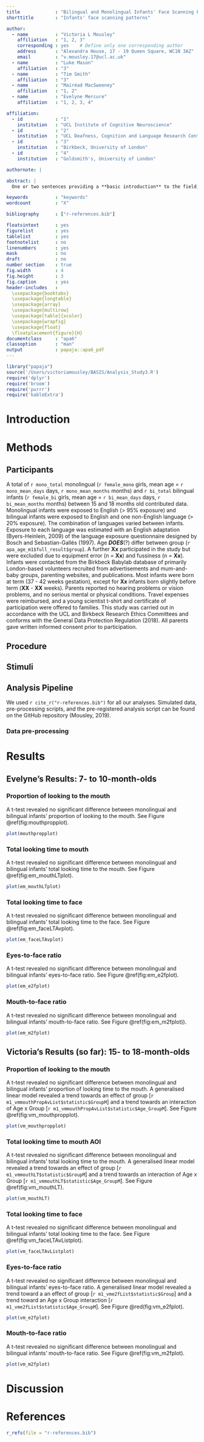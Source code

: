 ```yaml
---
title             : "Bilingual and Monolingual Infants' Face Scanning Patterns"
shorttitle        : "Infants' face scanning patterns"

author: 
  - name          : "Victoria L Mousley"
    affiliation   : "1, 2, 3"
    corresponding : yes    # Define only one corresponding author
    address       : "Alexandra House, 17 - 19 Queen Square, WC1N 3AZ"
    email         : "v.mousley.17@ucl.ac.uk"
  - name          : "Luke Mason"
    affiliation   : "3"
  - name          : "Tim Smith"
    affiliation   : "3"
  - name          : "Mairéad MacSweeney"
    affiliation   : "1, 2"
  - name          : "Evelyne Mercure"
    affiliation   : "1, 2, 3, 4"

affiliation:
  - id            : "1"
    institution   : "UCL Institute of Cognitive Neuroscience"
  - id            : "2"
    institution   : "UCL Deafness, Cognition and Language Research Centre"
  - id            : "3"
    institution   : "Birkbeck, University of London"
  - id            : "4"
    institution   : "Goldsmith's, University of London"

authornote: |

abstract: |
  One or two sentences providing a **basic introduction** to the field,  comprehensible to a scientist in any discipline. Two to three sentences of **more detailed background**, comprehensible  to scientists in related disciplines. One sentence clearly stating the **general problem** being addressed by  this particular study. One sentence summarizing the main result (with the words "**here we show**" or their equivalent). Two or three sentences explaining what the **main result** reveals in direct comparison to what was thought to be the case previously, or how the  main result adds to previous knowledge. One or two sentences to put the results into a more **general context**. Two or three sentences to provide a **broader perspective**, readily comprehensible to a scientist in any discipline.

keywords          : "keywords"
wordcount         : "X"

bibliography      : ["r-references.bib"]

floatsintext      : yes
figurelist        : yes
tablelist         : yes
footnotelist      : no
linenumbers       : yes
mask              : no
draft             : no 
number section    : true
fig.width         : 4
fig.height        : 3
fig.caption       : yes
header-includes   :
  \usepackage{booktabs}
  \usepackage{longtable}
  \usepackage{array}
  \usepackage{multirow}
  \usepackage[table]{xcolor}
  \usepackage{wrapfig}
  \usepackage{float}
  \floatplacement{figure}{H}
documentclass     : "apa6"
classoption       : "man"
output            : papaja::apa6_pdf
---
```


```r
library("papaja")
source('/Users/victoriamousley/BASIS/Analysis_Study3.R')
require('dplyr')
require('broom')
require('purrr')
require('kableExtra')
```

# Introduction
# Methods

## Participants
  A total of `r mono_total` monolingual (`r female_mono` girls, mean age = `r mono_mean_days` days, `r mono_mean_months` months) and `r bi_total` bilingual infants (`r female_bi` girls, mean age = `r bi_mean_days` days, `r bi_mean_months` months) between 15 and 18 months old contributed data. Monolingual infants were exposed to English (> 95% exposure) and bilingual infants were exposed to English and one non-English language (> 20% exposure). The combination of languages varied between infants. Exposure to each language was estimated with an English adaptation (Byers-Heinlein, 2009) of the language exposure questionnaire designed by Bosch and Sebastian-Gallés (1997). Age ***DOES***(?) differ between group (`r apa_age_m1$full_result$group`). A further **Xx** participated in the study but were excluded due to equipment error (n = **Xx**) and fussiness (n = **Xx**). 
  Infants were contacted from the Birkbeck Babylab database of primarily London-based volunteers recruited from advertisements and mum-and-baby groups, parenting websites, and publications. Most infants were born at term (37 - 42 weeks gestation), except for **Xx** infants born slightly before term (**XX** - **XX** weeks). Parents reported no hearing problems or vision problems, and no serious mental or physical conditions. Travel expenses were reimbursed, and a young scientist t-shirt and certificate of participation were offered to families.
  This study was carried out in accordance with the UCL and Birkbeck Research Ethics Committees and conforms with the General Data Protection Regulation (2018). All parents gave written informed consent prior to participation. 

## Procedure

## Stimuli

## Analysis Pipeline
  We used `r cite_r("r-references.bib")` for all our analyses. Simulated data, pre-processing scripts, and the pre-registered analysis script can be found on the GitHub repository (Mousley, 2019).

### Data pre-processing

# Results

## Evelyne's Results: 7- to 10-month-olds
### Proportion of looking to the mouth
  A t-test revealed no significant difference between monolingual and bilingual infants' proportion of looking to the mouth. See Figure \@ref(fig:mouthpropplot).
  
```r
plot(mouthpropplot)
```

### Total looking time to mouth
  A t-test revealed no significant difference between monolingual and bilingual infants' total looking time to the mouth. See Figure \@ref(fig:em_mouthLTplot).
  
```r
plot(em_mouthLTplot)
```

### Total looking time to face
  A t-test revealed no significant difference between monolingual and bilingual infants' total looking time to the face. See Figure \@ref(fig:em_faceLTAvplot).
  
```r
plot(em_faceLTAvplot)
```

### Eyes-to-face ratio
  A t-test revealed no significant difference between monolingual and bilingual infants' eyes-to-face ratio. See Figure \@ref(fig:em_e2fplot).
  
```r
plot(em_e2fplot)
```

### Mouth-to-face ratio
  A t-test revealed no significant difference between monolingual and bilingual infants' mouth-to-face ratio. See Figure \@ref(fig:em_m2fplot)).
```r
plot(em_m2fplot)
```

\newpage

## Victoria's Results (so far): 15- to 18-month-olds
### Proportion of looking to the mouth
  A t-test revealed no significant difference between monolingual and bilingual infants' proportion of looking time to the mouth. A generalised linear model revealed a trend towards an effect of group [`r m1_vmmouthPropAvList$statistic$GroupM`] and a trend towards an interaction of Age x Group [`r m1_vmmouthPropAvList$statistic$Age_GroupM`]. See Figure \@ref(fig:vm_mouthpropplot).
  
```r
plot(vm_mouthpropplot)
```

### Total looking time to mouth AOI
  A t-test revealed no significant difference between monolingual and bilingual infants' total looking time to the mouth. A generalised linear model revealed a trend towards an effect of group [`r m1_vmmouthLT$statistic$GroupM`] and a trend towards an interaction of Age x Group [`r m1_vmmouthLT$statistic$Age_GroupM`]. See Figure \@ref(fig:vm_mouthLT).
  
```r
plot(vm_mouthLT)
```

### Total looking time to face
  A t-test revealed no significant difference between monolingual and bilingual infants' total looking time to the face. See Figure \@ref(fig:vm_faceLTAvListplot).
  
```r
plot(vm_faceLTAvListplot)
```

### Eyes-to-face ratio
  A t-test revealed no significant difference between monolingual and bilingual infants' eyes-to-face ratio. A generalised linear model revealed a trend toward a an effect of group [`r m1_vme2fList$statistic$Group`] and a trend toward an Age x Group interaction [`r m1_vme2fList$statistic$Age_GroupM`].  See Figure \@red(fig:vm_e2fplot).
  
```r
plot(vm_e2fplot)
```

### Mouth-to-face ratio
  A t-test revealed no significant difference between monolingual and bilingual infants' mouth-to-face ratio. See Figure \@ref(fig:vm_m2fplot).
  
```r
plot(vm_m2fplot)
```

# Discussion


\newpage

# References
```r
r_refs(file = "r-references.bib")
```

\begingroup
\setlength{\parindent}{-0.0in}
\setlength{\leftskip}{0.0in}

<div id = "refs"></div>
\endgroup
